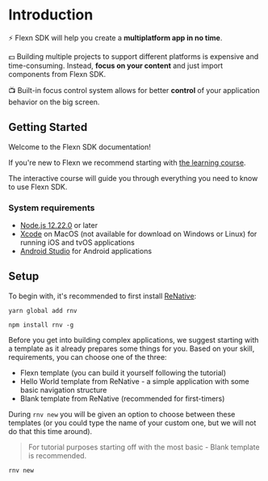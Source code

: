 
# Introduction

⚡️ Flexn SDK will help you create a **multiplatform app in no time**.

💵 Building multiple projects to support different platforms is expensive and time-consuming. Instead,
**focus on your content** and just import components from Flexn SDK.

📺 Built-in focus control system allows for better **control** of your application behavior on the big
screen.

## Getting Started

Welcome to the Flexn SDK documentation!

If you're new to Flexn we recommend starting with [the learning course](tutorials/advanced/bootstrap).

The interactive course will guide you through everything you need to know to use Flexn SDK.

### System requirements

-   [Node.js 12.22.0](https://nodejs.org) or later
-   [Xcode](https://apps.apple.com/us/app/xcode) on MacOS (not available for download on Windows or Linux) for running iOS and tvOS applications
-   [Android Studio](https://developer.android.com/studio) for Android applications

## Setup

To begin with, it's recommended to first install [ReNative](https://renative.org/):

<Tabs groupId="package-managers">
<TabItem value="yarn" label="Yarn" default>

```shell
yarn global add rnv
```

</TabItem>
<TabItem value="npm" label="NPM">

```shell
npm install rnv -g
```

</TabItem>
</Tabs>

Before you get into building complex applications, we suggest starting with a template as it already prepares some things for you. Based on your skill, requirements, you can choose one of the three:

-   Flexn template (you can build it yourself following the tutorial)
-   Hello World template from ReNative - a simple application with some basic navigation structure
-   Blank template from ReNative (recommended for first-timers)

During `rnv new` you will be given an option to choose between these templates (or you could type the name of your custom one, but we will not do that this time around).

> For tutorial purposes starting off with the most basic - Blank template is recommended.

```shell
rnv new
```

